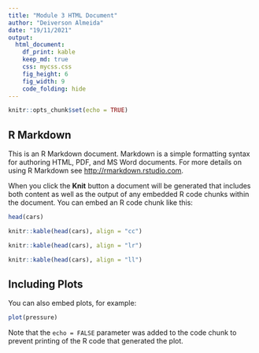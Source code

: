 ```yaml
---
title: "Module 3 HTML Document"
author: "Deiverson Almeida"
date: "19/11/2021"
output: 
  html_document:
    df_print: kable
    keep_md: true 
    css: mycss.css
    fig_height: 6
    fig_width: 9
    code_folding: hide
---
```


```r
knitr::opts_chunk$set(echo = TRUE)
```

## R Markdown {#nextsteps .emphasized}

This is an R Markdown document. Markdown is a simple formatting syntax for authoring HTML, PDF, and MS Word documents. For more details on using R Markdown see <http://rmarkdown.rstudio.com>.

When you click the **Knit** button a document will be generated that includes both content as well as the output of any embedded R code chunks within the document. You can embed an R code chunk like this:

```r
head(cars)
```


```r
knitr::kable(head(cars), align = "cc")

knitr::kable(head(cars), align = "lr")

knitr::kable(head(cars), align = "ll")
```



## Including Plots

You can also embed plots, for example:

```r
plot(pressure)
```

Note that the `echo = FALSE` parameter was added to the code chunk to prevent printing of the R code that generated the plot.
